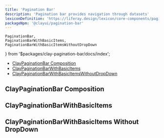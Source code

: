 ```yaml
---
title: 'Pagination Bar'
description: 'Pagination bar provides navigation through datasets'
lexiconDefinition: 'https://liferay.design/lexicon/core-components/pagination/'
packageNpm: '@clayui/pagination-bar'
---
```


	PaginationBar,
	PaginationBarWithBasicItems,
	PaginationBarWithBasicItemsWithoutDropDown
} from '$packages/clay-pagination-bar/docs/index';

<div class="nav-toc-absolute">
<div class="nav-toc">

-   [ClayPaginationBar Composition](#claypaginationbar-composition)
-   [ClayPaginationBarWithBasicItems](#claypaginationbarwithbasicitems)
-   [ClayPaginationBarWithBasicItemsWithoutDropDown](#claypaginationbarwithbasicitems-without-dropdown)

</div>
</div>

## ClayPaginationBar Composition

<PaginationBar />

## ClayPaginationBarWithBasicItems

<PaginationBarWithBasicItems />

## ClayPaginationBarWithBasicItems Without DropDown

<PaginationBarWithBasicItemsWithoutDropDown />
